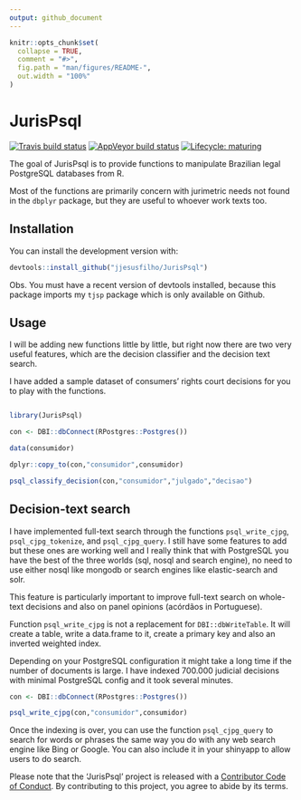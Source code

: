 ```yaml
---
output: github_document
---
```


<!-- README.md is generated from README.Rmd. Please edit that file -->

```r
knitr::opts_chunk$set(
  collapse = TRUE,
  comment = "#>",
  fig.path = "man/figures/README-",
  out.width = "100%"
)
```


# JurisPsql

<!-- badges: start -->
[![Travis build status](https://travis-ci.org/jjesusfilho/JurisPsql.svg?branch=master)](https://travis-ci.org/jjesusfilho/JurisPsql)
[![AppVeyor build status](https://ci.appveyor.com/api/projects/status/github/jjesusfilho/JurisPsql?branch=master&svg=true)](https://ci.appveyor.com/project/jjesusfilho/JurisPsql)
[![Lifecycle: maturing](https://img.shields.io/badge/lifecycle-maturing-blue.svg)](https://www.tidyverse.org/lifecycle/#maturing)
<!-- badges: end -->

The goal of JurisPsql is to provide functions to manipulate Brazilian legal PostgreSQL databases from R.

Most of the functions are primarily concern with jurimetric needs not found in the `dbplyr` package, but they are useful to whoever work texts too.

## Installation

You can install the development version with:

``` r
devtools::install_github("jjesusfilho/JurisPsql")
```

Obs. You must have a recent version of devtools installed, because this package imports my `tjsp` package which is only available on Github.

## Usage

I will be adding new functions little by little, but right now there are two  very useful features, which are the decision classifier and the decision text search.

I have added a sample dataset of consumers' rights court decisions for you to play with the functions.

``` r 

library(JurisPsql)

con <- DBI::dbConnect(RPostgres::Postgres())

data(consumidor)

dplyr::copy_to(con,"consumidor",consumidor)

psql_classify_decision(con,"consumidor","julgado","decisao")
```

## Decision-text search

I have implemented full-text search through the functions `psql_write_cjpg`, `psql_cjpg_tokenize`, and `psql_cjpg_query`. I still have some features to add but these ones are working well and I really think that with PostgreSQL you have the best of the three worlds (sql, nosql and search engine), no need to use either nosql like mongodb or search engines like elastic-search and solr.

This feature is particularly important to improve full-text search on whole-text decisions and also on panel opinions (acórdãos in Portuguese). 

Function `psql_write_cjpg` is not a replacement for `DBI::dbWriteTable`. It will create a table, write a data.frame to it, create a primary key and also an inverted weighted index.

Depending on your PostgreSQL configuration it might take a long time if the number of documents is large. I have indexed 700.000 judicial decisions with minimal PostgreSQL config and it took several minutes.

```r
con <- DBI::dbConnect(RPostgres::Postgres())

psql_write_cjpg(con,"consumidor",consumidor)
```
Once the indexing is over, you can use the function `psql_cjpg_query` to search for words or phrases the same way you do with any web search engine like Bing or Google. You can also include it in your shinyapp to allow users to do search.

Please note that the 'JurisPsql' project is released with a 
[Contributor Code of Conduct](.github/CODE_OF_CONDUCT.md).
By contributing to this project, you agree to abide by its terms.
